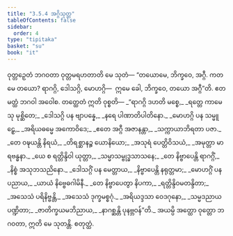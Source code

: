 ```yaml
---
title: "3.5.4 အဂ္ဂိသုတ္တ"
tableOfContents: false
sidebar:
  order: 4
type: "tipitaka"
basket: "su"
book: "it"
---
```



<DynamicBreadcrumb />

<Division number="93" book="it" e="ch" v="18" p="257">

<Paragraph number="661" book="it">
ဝုတ္တဉှေတံ ဘဂဝတာ ဝုတ္တမရဟတာတိ မေ သုတံ—
</Paragraph>

<Paragraph number="662" book="it">
“တယောမေ, ဘိက္ခဝေ, အဂ္ဂီ. ကတမေ တယော? ရာဂဂ္ဂိ, ဒေါသဂ္ဂိ, မောဟဂ္ဂိ—  ဣမေ ခေါ, ဘိက္ခဝေ, တယော အဂ္ဂီ”တိ. ဧတမတ္ထံ ဘဂဝါ အဝေါစ. တတ္ထေတံ ဣတိ ဝုစ္စတိ—
</Paragraph>

<Paragraph number="663" type="verses" book="it">
_“ရာဂဂ္ဂိ ဒဟတိ မစ္စေ,_  
_ရတ္တေ ကာမေသု မုစ္ဆိတေ;_  
_ဒေါသဂ္ဂိ ပန ဗျာပန္နေ,_  
_နရေ ပါဏာတိပါတိနော._  

</Paragraph>

<Paragraph number="664" type="verses" book="it">
_မောဟဂ္ဂိ ပန သမ္မူဠှေ,_  
_အရိယဓမ္မေ အကောဝိဒေ;_  
_ဧတေ အဂ္ဂီ အဇာနန္တာ,_  
_သက္ကာယာဘိရတာ ပဇာ._  

</Paragraph>

<Paragraph number="665" type="verses" book="it">
_တေ ဝဍ္ဎယန္တိ နိရယံ,_  
_တိရစ္ဆာနဉ္စ ယောနိယော;_  
_အသုရံ ပေတ္တိဝိသယံ,_  
_အမုတ္တာ မာရဗန္ဓနာ._  

</Paragraph>

<Paragraph number="666" type="verses" book="it">
_ယေ စ ရတ္တိန္ဒိဝါ ယုတ္တာ,_  
_သမ္မာသမ္ဗုဒ္ဓသာသနေ;_  
_တေ နိဗ္ဗာပေန္တိ ရာဂဂ္ဂိံ,_  
_နိစ္စံ အသုဘသညိနော._  

</Paragraph>

<Paragraph number="667" type="verses" book="it">
_ဒေါသဂ္ဂိံ ပန မေတ္တာယ,_  
_နိဗ္ဗာပေန္တိ နရုတ္တမာ;_  
_မောဟဂ္ဂိံ ပန ပညာယ,_  
_ယာယံ နိဗ္ဗေဓဂါမိနီ._  

</Paragraph>

<Paragraph number="668" type="verses" book="it">
_တေ နိဗ္ဗာပေတွာ နိပကာ,_  
_ရတ္တိန္ဒိဝမတန္ဒိတာ;_  
_အသေသံ ပရိနိဗ္ဗန္တိ,_  
_အသေသံ ဒုက္ခမစ္စဂုံ._  

</Paragraph>

<Paragraph number="669" type="verses" book="it">
_အရိယဒ္ဒသာ ဝေဒဂုနော,_  
_သမ္မဒညာယ ပဏ္ဍိတာ;_  
_ဇာတိက္ခယမဘိညာယ,_  
_နာဂစ္ဆန္တိ ပုနဗ္ဘဝန်”တိ._  

</Paragraph>

<Paragraph number="670" book="it">
အယမ္ပိ အတ္ထော ဝုတ္တော ဘဂဝတာ, ဣတိ မေ သုတန္တိ.

</Paragraph>
</Division>

<Paragraph number="671" type="center" book="it">
စတုတ္ထံ.
</Paragraph>